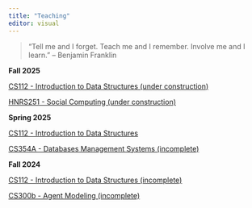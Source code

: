 ```yaml
---
title: "Teaching"
editor: visual
---
```


<!-- ![](images/publications.jpeg){style="float: right;" fig-alt="Generated with AI ∙ September 21, 2024 at 2:49 PM." fig-align="right" width="250"} -->

> "Tell me and I forget. Teach me and I remember. Involve me and I learn." -- Benjamin Franklin

::::: slide-deck
**Fall 2025**

::: source
[CS112 - Introduction to Data Structures (under construction)](https://ericaraujo.com/25fa-cs112/){target="_blank"}
:::

::: source
[HNRS251 - Social Computing (under construction)](https://ericaraujo.com/socialcomputing/intro.html#){target="_blank"}
:::
:::::

::::: slide-deck
**Spring 2025**

::: source
[CS112 - Introduction to Data Structures](https://ericaraujo.com/25sp-cs112/){target="_blank"}
:::

::: source
[CS354A - Databases Management Systems (incomplete)](https://ericaraujo.com/25sp-cs354A/){target="_blank"}
:::
:::::

::::: slide-deck
**Fall 2024**

::: source
[CS112 - Introduction to Data Structures (incomplete)](https://ericaraujo.com/24fa-cs112/){target="_blank"}
:::

::: source
[CS300b - Agent Modeling (incomplete)](https://ericaraujo.com/24fa-cs300b/){target="_blank"}
:::
:::::